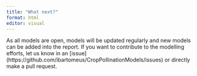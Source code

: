 ```yaml
---
title: "What next?"
format: html
editor: visual
---
```


As all models are open, models will be updated regularly and new models can be added into the report. If you want to contribute to the modelling efforts, let us know in an \[issue\](https://github.com/ibartomeus/CropPollinationModels/issues) or directly make a pull request.

